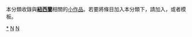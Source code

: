 {{Catnav|頁面分類|地理|大洲|大洋洲|大洋洲国家|新西兰}}
{{Catnav|頁面分類|地理|国家|大洋洲国家|新西兰}}
{{hiddencat}}
{{WPSS-cat}}
本分類收錄與'''[[紐西蘭|紐西蘭]]'''相關的[[Wikipedia:小作品|小作品]]。若要將條目加入本分類下，請加入'''{{tl|New Zealand-stub}}'''，或者'''{{tl|紐西蘭小作品}}'''模板。

[[Category:新西兰|*]]
[[Category:各国小作品|N]]
[[Category:大洋洲小作品|N]]